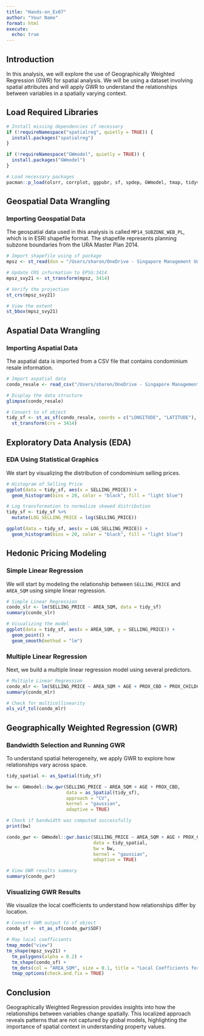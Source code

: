 ```yaml
---
title: "Hands-on_Ex07"
author: "Your Name"
format: html
execute:
  echo: true
---
```


## Introduction

In this analysis, we will explore the use of Geographically Weighted Regression (GWR) for spatial analysis. We will be using a dataset involving spatial attributes and will apply GWR to understand the relationships between variables in a spatially varying context.

## Load Required Libraries

```r
# Install missing dependencies if necessary
if (!requireNamespace("spatialreg", quietly = TRUE)) {
  install.packages("spatialreg")
}

if (!requireNamespace("GWmodel", quietly = TRUE)) {
  install.packages("GWmodel")
}

# Load necessary packages
pacman::p_load(olsrr, corrplot, ggpubr, sf, spdep, GWmodel, tmap, tidyverse, gtsummary)

```

## Geospatial Data Wrangling

### Importing Geospatial Data
The geospatial data used in this analysis is called `MP14_SUBZONE_WEB_PL`, which is in ESRI shapefile format. The shapefile represents planning subzone boundaries from the URA Master Plan 2014.

```r
# Import shapefile using sf package
mpsz <- st_read(dsn = "/Users/sharon/OneDrive - Singapore Management University/ISSS626 Data/Hands-on_Ex/Hands-on_Ex07/geospatial", layer = "MP14_SUBZONE_WEB_PL")

# Update CRS information to EPSG:3414
mpsz_svy21 <- st_transform(mpsz, 3414)

# Verify the projection
st_crs(mpsz_svy21)

# View the extent
st_bbox(mpsz_svy21)
```

## Aspatial Data Wrangling

### Importing Aspatial Data
The aspatial data is imported from a CSV file that contains condominium resale information.

```r
# Import aspatial data
condo_resale <- read_csv("/Users/sharon/OneDrive - Singapore Management University/ISSS626 Data/Hands-on_Ex/Hands-on_Ex07/aspatial/Condo_resale_2015.csv")

# Display the data structure
glimpse(condo_resale)

# Convert to sf object
tidy_sf <- st_as_sf(condo_resale, coords = c("LONGITUDE", "LATITUDE"), crs = 4326) %>%
  st_transform(crs = 3414)
```

## Exploratory Data Analysis (EDA)

### EDA Using Statistical Graphics
We start by visualizing the distribution of condominium selling prices.

```r
# Histogram of Selling Price
ggplot(data = tidy_sf, aes(x = SELLING_PRICE)) +
  geom_histogram(bins = 20, color = "black", fill = "light blue")

# Log transformation to normalize skewed distribution
tidy_sf <- tidy_sf %>%
  mutate(LOG_SELLING_PRICE = log(SELLING_PRICE))

ggplot(data = tidy_sf, aes(x = LOG_SELLING_PRICE)) +
  geom_histogram(bins = 20, color = "black", fill = "light blue")
```

## Hedonic Pricing Modeling

### Simple Linear Regression
We will start by modeling the relationship between `SELLING_PRICE` and `AREA_SQM` using simple linear regression.

```r
# Simple Linear Regression
condo_slr <- lm(SELLING_PRICE ~ AREA_SQM, data = tidy_sf)
summary(condo_slr)

# Visualizing the model
ggplot(data = tidy_sf, aes(x = AREA_SQM, y = SELLING_PRICE)) +
  geom_point() +
  geom_smooth(method = "lm")
```

### Multiple Linear Regression
Next, we build a multiple linear regression model using several predictors.

```r
# Multiple Linear Regression
condo_mlr <- lm(SELLING_PRICE ~ AREA_SQM + AGE + PROX_CBD + PROX_CHILDCARE + PROX_MRT, data = tidy_sf)
summary(condo_mlr)
```

```r
# Check for multicollinearity
ols_vif_tol(condo_mlr)
```

## Geographically Weighted Regression (GWR)

### Bandwidth Selection and Running GWR
To understand spatial heterogeneity, we apply GWR to explore how relationships vary across space.

```r
tidy_spatial <- as_Spatial(tidy_sf)

bw <- GWmodel::bw.gwr(SELLING_PRICE ~ AREA_SQM + AGE + PROX_CBD, 
                      data = as_Spatial(tidy_sf), 
                      approach = "CV", 
                      kernel = "gaussian", 
                      adaptive = TRUE)

# Check if bandwidth was computed successfully
print(bw)

condo_gwr <- GWmodel::gwr.basic(SELLING_PRICE ~ AREA_SQM + AGE + PROX_CBD, 
                                data = tidy_spatial, 
                                bw = bw, 
                                kernel = "gaussian", 
                                adaptive = TRUE)

# View GWR results summary
summary(condo_gwr)
```

### Visualizing GWR Results
We visualize the local coefficients to understand how relationships differ by location.

```r
# Convert GWR output to sf object
condo_sf <- st_as_sf(condo_gwr$SDF)

# Map local coefficients
tmap_mode("view")
tm_shape(mpsz_svy21) +
  tm_polygons(alpha = 0.2) +
  tm_shape(condo_sf) +
  tm_dots(col = "AREA_SQM", size = 0.1, title = "Local Coefficients for AREA_SQM", border.col = "gray60", border.lwd = 1) +
  tmap_options(check.and.fix = TRUE)
```

## Conclusion

Geographically Weighted Regression provides insights into how the relationships between variables change spatially. This localized approach reveals patterns that are not captured by global models, highlighting the importance of spatial context in understanding property values.
